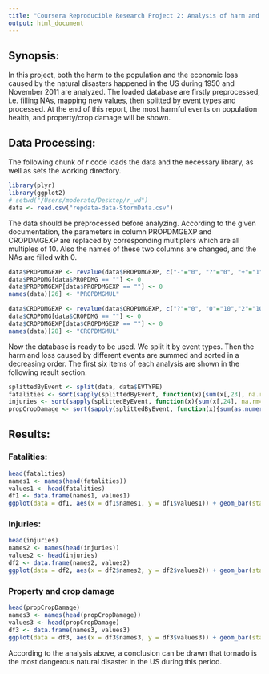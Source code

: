 ```yaml
---
title: "Coursera Reproducible Research Project 2: Analysis of harm and loss caused by natural disasters in the US"
output: html_document
---
```


## Synopsis:  
In this project, both the harm to the population and the economic loss caused by the natural disasters happened in the US during 1950 and November 2011 are analyzed. The loaded database are firstly preprocessed, i.e. filling NAs, mapping new values, then splitted by event types and processed. At the end of this report, the most harmful events on population health, and property/crop damage will be shown.
  
## Data Processing:
  
The following chunk of r code loads the data and the necessary library, as well as sets the working directory.
  
```r
library(plyr)
library(ggplot2)
# setwd("/Users/moderato/Desktop/r_wd")
data <- read.csv("repdata-data-StormData.csv")
```
  
The data should be preprocessed before analyzing. According to the given documentation, the parameters in column PROPDMGEXP and CROPDMGEXP are replaced by corresponding multiplers which are all multiples of 10. Also the names of these two columns are changed, and the NAs are filled with 0.
  
```r
data$PROPDMGEXP <- revalue(data$PROPDMGEXP, c("-"="0", "?"="0", "+"="1","0"="10","1"="10","2"="10","3"="10","4"="10","5"="10","6"="10","7"="10","8"="10","B"="1000000000","h"="100","H"="100","K"="1000","m"="1000000","M"="1000000"))
data$PROPDMG[data$PROPDMG == ""] <- 0
data$PROPDMGEXP[data$PROPDMGEXP == ""] <- 0
names(data)[26] <- "PROPDMGMUL"

data$CROPDMGEXP <- revalue(data$CROPDMGEXP, c("?"="0", "0"="10","2"="10","B"="1000000000","k"="1000","K"="1000","m"="1000000","M"="1000000"))
data$CROPDMG[data$CROPDMG == ""] <- 0
data$CROPDMGEXP[data$CROPDMGEXP == ""] <- 0
names(data)[28] <- "CROPDMGMUL"
```
  
Now the database is ready to be used. We split it by event types. Then the harm and loss caused by different events are summed and sorted in a decreasing order. The first six items of each analysis are shown in the following result section.
  
```r
splittedByEvent <- split(data, data$EVTYPE)
fatalities <- sort(sapply(splittedByEvent, function(x){sum(x[,23], na.rm=TRUE)}), decreasing = TRUE)
injuries <- sort(sapply(splittedByEvent, function(x){sum(x[,24], na.rm=TRUE)}), decreasing = TRUE)
propCropDamage <- sort(sapply(splittedByEvent, function(x){sum(as.numeric(x[,25])*as.numeric(x[,26])+as.numeric(x[,27])*as.numeric(x[,28]), na.rm=TRUE)}), decreasing = TRUE)
```
  
## Results:
  
### Fatalities:
```r
head(fatalities)
names1 <- names(head(fatalities))
values1 <- head(fatalities)
df1 <- data.frame(names1, values1)
ggplot(data = df1, aes(x = df1$names1, y = df1$values1)) + geom_bar(stat = "identity") + theme(axis.text.x =     element_text(angle = 90, hjust = 1)) + xlab("Event Type") + ylab("# of fatalities") + ggtitle("Top 6 events causing most severe fatalities")
```
  
### Injuries:
```r
head(injuries)
names2 <- names(head(injuries))
values2 <- head(injuries)
df2 <- data.frame(names2, values2)
ggplot(data = df2, aes(x = df2$names2, y = df2$values2)) + geom_bar(stat = "identity") + theme(axis.text.x =     element_text(angle = 90, hjust = 1)) + xlab("Event Type") + ylab("# of injuries") + ggtitle("Top 6 events causing most severe population injuries")
```
  
### Property and crop damage
```r
head(propCropDamage)
names3 <- names(head(propCropDamage))
values3 <- head(propCropDamage)
df3 <- data.frame(names3, values3)
ggplot(data = df3, aes(x = df3$names3, y = df3$values3)) + geom_bar(stat = "identity") + theme(axis.text.x =     element_text(angle = 90, hjust = 1)) + xlab("Event Type") + ylab("Total loss of property and crop") + ggtitle("Top 6 events causing most loss of property and crop")
```

According to the analysis above, a conclusion can be drawn that tornado is the most dangerous natural disaster in the US during this period.
